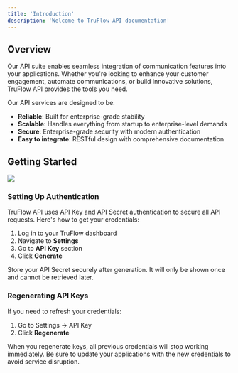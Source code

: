 ```yaml
---
title: 'Introduction'
description: 'Welcome to TruFlow API documentation'
---
```


## Overview

Our API suite enables seamless integration of communication features into your applications. Whether you're looking to enhance your customer engagement, automate communications, or build innovative solutions, TruFlow API provides the tools you need.

Our API services are designed to be:
- **Reliable**: Built for enterprise-grade stability
- **Scalable**: Handles everything from startup to enterprise-level demands
- **Secure**: Enterprise-grade security with modern authentication
- **Easy to integrate**: RESTful design with comprehensive documentation

## Getting Started

<Frame>
  <img src="/images/api_key.gif" />
</Frame>

### Setting Up Authentication

TruFlow API uses API Key and API Secret authentication to secure all API requests. Here's how to get your credentials:

1. Log in to your TruFlow dashboard
2. Navigate to **Settings**
3. Go to **API Key** section
4. Click **Generate**

<Note>
Store your API Secret securely after generation. It will only be shown once and cannot be retrieved later.
</Note>

### Regenerating API Keys

If you need to refresh your credentials:
1. Go to Settings → API Key
2. Click **Regenerate**

<Note>
When you regenerate keys, all previous credentials will stop working immediately. Be sure to update your applications with the new credentials to avoid service disruption.
</Note>
